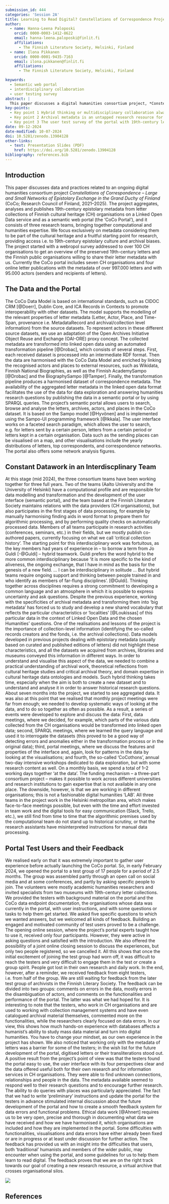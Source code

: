 ```yaml
---
submission_id: 444
categories: 'Session 2A'
title: Learning to Read Digital? Constellations of Correspondence Project and Humanist Perspectives on the Aggregated 19th-century Finnish Letter Metadata
author:
  - name: Hanna-Leena Paloposki
    orcid: 0000-0003-1412-8622
    email: hanna-leena.paloposki@finlit.fi
    affiliations:
      - The Finnish Literature Society, Helsinki, Finland
  - name: Ilona Pikkanen
    orcid: 0000-0001-9435-7163
    email: ilona.pikkanen@finlit.fi
    affiliations:
      - The Finnish Literature Society, Helsinki, Finland

keywords:
  - Semantic web portal
  - interdisciplinary collaboration
  - user testing survey
abstract: |
  This paper discusses a digital humanities consortium project, *Constellations of Correspondence - Large and Small Networks of Epistolary Exchange in the Grand Duchy of Finland* (CoCo), which aggregates, analyses and publishes 19th-century epistolary metadata from the collections of Finnish cultural heritage organisations as an open semantic web portal. First, we will approach digital literacy from our own experience as humanists operating in a digital environment. We will share how we have learned to work in a hybrid team with computer scientists and have been able to create fluent ways of analysing the data and developing the portal together. Secondly, we will explore the user testing of the portal carried out in spring 2024. It showed that building a committed test group is challenging and that 'traditional' humanists have difficulties in studying mass data. However, the user feedback was encouraging, and guides us in developing the portal before its launch. 
key-points:
  - Key point 1 Hybrid thinking or multidisciplinary collaboration always takes much more time than one estimates, and it is useful to develop several complementary ways of working with data together in order to understand their local specificities.
  - Key point 2 Archival metadata is an untapped research resource for digital humanities, but its use requires close collaboration with cultural heritage organisations and practical knowledge of archival practices.
  - Key point 3 The user test survey of the portal with 19th-century letter metadata showed that building a committed test group is challenging and that 'traditional' humanists have difficulties in studying mass data.
date: 09-12-2024
date-modified: 10-07-2024
doi: 10.5281/zenodo.13904128
other-links:
  - text: Presentation Slides (PDF)
    href: https://doi.org/10.5281/zenodo.13904128
bibliography: references.bib
---
```


## Introduction

This paper discusses data and practices related to an ongoing digital humanities consortium project *Constellations of Correspondence – Large and Small Networks of Epistolary Exchange in the Grand Duchy of Finland* (CoCo; Research Council of Finland, 2021–2025). The project aggregates, analyses and publishes 19th-century epistolary metadata from letter collections of Finnish cultural heritage (CH) organisations on a Linked Open Data service and as a semantic web portal (the ‘CoCo Portal’), and it consists of three research teams, bringing together computational and humanities expertise. We focus exclusively on metadata considering them to be part of the cultural heritage and a fruitful starting point for research, providing access i.e. to 19th-century epistolary culture and archival biases. The project started with a webropol survey addressed to over 100 CH organisations to get an overview of the preserved 19th-century letters and the Finnish public organisations willing to share their letter metadata with us. Currently the CoCo portal includes seven CH organisations and four online letter publications with the metadata of over 997.000 letters and with 95.000 actors (senders and recipients of letters).

## The Data and the Portal

The CoCo Data Model is based on international standards, such as CIDOC CRM [@Doerr], Dublin Core, and ICA Records in Contexts to promote interoperability with other datasets. The model supports the modelling of the relevant properties of letter metadata (Letter, Actor, Place, and Time-Span, provenance i.e. MetadataRecord and archival/collection level information) from the source datasets. To represent actors in these different source datasets, we use an adaptation of the Open Archives Initiative Object Reuse and Exchange (OAI-ORE) proxy concept. The collected metadata are transformed into linked open data using an automated transformation pipeline [@Drobac], which consists of several steps. First, each received dataset is processed into an intermediate RDF format. Then the data are harmonised with the CoCo Data Model and enriched by linking the recognised actors and places to external resources, such as Wikidata, Finnish National Biographies, as well as the Finnish AcademySampo [@Drobac] and the BiographySampo [@Tamper]. Finally, the transformation pipeline produces a harmonised dataset of correspondence metadata. The availability of the aggregated letter metadata in the linked open data format facilitates the use of the data for data exploration and answering humanities research questions by publishing the data in a semantic portal or by using SPARQL queries.
The project’s semantic portal allows users to search, browse and analyse the letters, archives, actors, and places in the CoCo dataset. It is based on the Sampo model [@Hyvönen] and is implemented using the Sampo-UI programming framework [@Ikkala]. The user interface works on a faceted search paradigm, which allows the user to search, e.g. for letters sent by a certain person, letters from a certain period or letters kept in a certain organisation. Data such as the sending places can be visualised on a map, and other visualisations include the yearly distributions of letters, top correspondents, and correspondence networks. The portal also offers some network analysis figures.

## Constant Datawork in an Interdiscplinary Team

At this stage (mid 2024), the three consortium teams have been working together for three full years. Two of the teams (Aalto University and the University of Helsinki) have a computational profile and are responsible for data modelling and transformation and the development of the user interface (semantic portal), and the team based at the Finnish Literature Society maintains relations with the data providers (CH organisations), but also participates in the first stages of data processing, for example by manually harmonising finding aids in word format to prepare them for algorithmic processing, and by performing quality checks on automatically processed data. Members of all teams participate in research activities (conferences, seminars, etc.) in their fields, but we mostly publish co-authored papers, currently focusing on what we call ‘critical collection history’.
The starting point for this interdisciplinary work was fortuitous, as the key members had years of experience in – to borrow a term from Jo Guldi [-@Guldi] – hybrid teamwork. Guldi prefers the word hybrid to the more common interdisciplinary because ‘it is more specific to the kind of aliveness, the ongoing exchange, that I have in mind as the basis for the genesis of a new field. ... I can be interdisciplinary in solitude ... But hybrid teams require ongoing support and thinking between people trained in and who identify as members of far-flung disciplines’. [@Guldi]. Thinking together across disciplines requires a strong commitment to developing a common language and an atmosphere in which it is possible to express uncertainty and ask questions. Despite the previous experience, working with the specificities of archival metadata and transforming them into ‘big metadata’ has forced us to study and develop a new shared vocabulary that reflects the particular characteristics or ‘localities’ [@Loukissas] of this particular data in the context of Linked Open Data and the chosen Humanities’ questions.
One of the realisations and lessons of the project is the importance of collection-level information (identifying the so-called records creators and the fonds, i.e. the archival collections). Data models developed in previous projects dealing with epistolary metadata (usually based on curated and published editions of letters) did not highlight these characteristics, and all the datasets we acquired from archives, libraries and museums conveyed this information in different ways. In order to understand and visualise this aspect of the data, we needed to combine a practical understanding of archival work, theoretical reflections from cultural heritage studies and critical archival theory, and domain expertise in cultural heritage data ontologies and models.
Such hybrid thinking takes time, especially when the aim is both to create a new dataset and to understand and analyse it in order to answer historical research questions. About seven months into the project, we started to see aggregated data. It was also at this point that we realised that monthly project meetings were far from enough; we needed to develop systematic ways of looking at the data, and to do so together as often as possible. As a result, a series of events were developed to explore and discuss the data: First, data meetings, where we decided, for example, which parts of the various data collected from the CH organisations would be transformed into linked open data; second, SPARQL meetings, where we learned the query language and used it to interrogate the datasets (this proved to be a good way of detecting errors and anomalies either in the transformation process or in the original data); third, portal meetings, where we discuss the features and properties of the interface and, again, look for patterns in the data by looking at the visualisations; and fourth, the so-called ‘CoCothons’, annual two-day intensive workshops dedicated to data exploration, but with some research content as well. On a monthly basis, we spend a total of 1–2 working days together ‘at the data’.
The funding mechanism – a three-part consortium project – makes it possible to work across different universities and research institutions to gain expertise that is not available in any one place. The downside, however, is that we are working in different organisations; this is not a fashionable digital humanities ‘LAB’. All three teams in the project work in the Helsinki metropolitan area, which makes face-to-face meetings possible, but even with the time and effort invested in team work and the digital tools for easy communication (Slack, Trello, etc.), we still find from time to time that the algorithmic premises used by the computational team do not stand up to historical scrutiny, or that the research assistants have misinterpreted instructions for manual data processing.

## Portal Test Users and their Feedback

We realised early on that it was extremely important to gather user experience before actually launching the CoCo portal. So, in early February 2024, we opened the portal to a test group of 17 people for a period of 2.5 months. The group was assembled partly through an open call on social media and at some conferences, and partly by asking specific people to join. The volunteers were mostly academic humanities researchers and invited specialists from two museums with 19th-century letter collections. We provided the testers with background material on the portal and the CoCo data endpoint documentation, the organisations whose data was currently in the portal, with user instructions, and with some questions or tasks to help them get started. We asked five specific questions to which we wanted answers, but we welcomed all kinds of feedback.
Building an engaged and motivated community of test users proved to be a challenge. The opening online session, where the project’s portal experts taught how to use it, received only four participants. However, they were active in asking questions and satisfied with the introduction. We also offered the possibility of a joint online closing session to discuss the experiences, but only two people registered, so we cancelled it. All this shows that once the initial excitement of joining the test group had worn off, it was difficult to reach the testers and very difficult to engage them in the test or create a group spirit. People got lost in their own research and daily work. In the end, however, after a reminder, we received feedback from eight testers, i.e. from half of the group. We are still waiting for feedback from the later test group of archivists in the Finnish Literary Society.
The feedback can be divided into two groups: comments on errors in the data, mostly errors in the disambiguation of actors, and comments on the functionalities and performance of the portal. The latter was what we had hoped for. It is interesting to note that the testers, who work in CH organisations and are used to working with collection management systems and have even catalogued archival material themselves, commented more on the functionalities, while the researchers clearly focused on data errors. In our view, this shows how much hands-on experience with databases affects a humanist’s ability to study mass data material and turn into digital humanities. You have to change your mindset, as our own experience in the project has shown. We also noticed that working only with the metadata of letters was a barrier for some of the testers; in the wish list for the future development of the portal, digitised letters or their transliterations stood out.
A positive result from the project’s point of view was that the testers found the portal easy to use, the user interface with its four perspectives clear and the data offered useful both for their own research and for information services in CH organisations. They were able to find unknown connections, relationships and people in the data. The metadata available seemed to respond well to their research questions and to encourage further research. The ability to do queries with places was particularly appreciated.
The fact that we had to write ‘preliminary’ instructions and update the portal for the testers in advance stimulated internal discussion about the future development of the portal and how to create a smooth feedback system for data errors and functional problems. Ethical data work [@Ahnert] requires us to be very open, precise and thorough in documenting what data we have received and how we have harmonised it, which organisations are included and how they are implemented in the portal. Some difficulties with functionalities, visualisations and data errors have either already been fixed or are in progress or at least under discussion for further action.
The feedback has provided us with an insight into the difficulties that users, both ‘traditional’ humanists and members of the wider public, may encounter when using the portal, and some guidelines for us to help them learn to read digital. The feedback proves that we are on the right track towards our goal of creating a new research resource, a virtual archive that crosses organisational silos.

::: {#CoCo_portal}

![](images/CoCo_Portal.png)

:::

## References

::: {#refs}
:::
